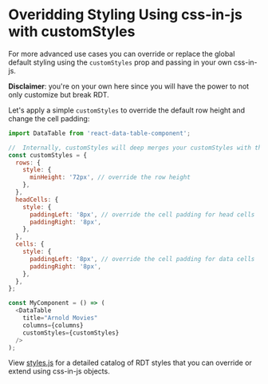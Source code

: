 
<Meta title="API Reference/Custom Styles" id="api-custom-styles" />

# Overidding Styling Using css-in-js with customStyles

For more advanced use cases you can override or replace the global default styling using the `customStyles` prop and passing in your own css-in-js.

**Disclaimer**: you're on your own here since you will have the power to not only customize but break RDT.

Let's apply a simple `customStyles` to override the default row height and change the cell padding:

```js
import DataTable from 'react-data-table-component';

//  Internally, customStyles will deep merges your customStyles with the default styling.
const customStyles = {
  rows: {
    style: {
      minHeight: '72px', // override the row height
    },
  },
  headCells: {
    style: {
      paddingLeft: '8px', // override the cell padding for head cells
      paddingRight: '8px',
    },
  },
  cells: {
    style: {
      paddingLeft: '8px', // override the cell padding for data cells
      paddingRight: '8px',
    },
  },
};

const MyComponent = () => (
  <DataTable
    title="Arnold Movies"
    columns={columns}
    customStyles={customStyles}
  />
);
```

View [styles.js](https://github.com/jbetancur/react-data-table-component/blob/master/src/DataTable/styles.js) for a detailed catalog of RDT styles that you can override or extend using css-in-js objects.
